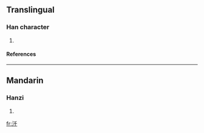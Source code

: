 ==Translingual==
===Han character===
{{Han char|rn=85|rad=水|as=03|sn=6|four=|canj=水竹十 (EHJ)}}
# {{defn|Han|sort=水03}}
====References====
{{Han ref|kx=0605.120|dkj=17131|hdz=31552.040|uh=6C58|ud=27736}}

----
==Mandarin==
===Hanzi===
{{cmn-hanzi|pin=[[qiān]] (qian1), [[wā]] (wa1), [[wù]] (wu4), [[yū]] (yu1)|wg=ch'ien<sup>1</sup>, wa<sup>1</sup>, wu<sup>4</sup>, yü<sup>1</sup>}}
# {{defn|Mandarin}}

[[fr:汘]]